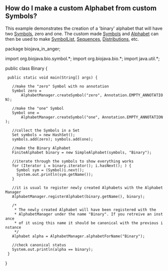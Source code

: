 == How do I make a custom Alphabet from custom Symbols? ==

This example demonstrates the creation of a 'binary' alphabet that will have two [http://www.biojava.org/docs/api15/org/biojava/bio/symbol/Symbol.html Symbols], zero and one. The custom made [http://www.biojava.org/docs/api15/org/biojava/bio/symbol/Symbol.html Symbols] and [http://www.biojava.org/docs/api15/org/biojava/bio/symbol/Alphabet.html Alphabet] can then be used to make [http://www.biojava.org/docs/api15/org/biojava/bio/symbol/SymbolList.html SymbolList], [http://www.biojava.org/docs/api15/org/biojava/bio/seq/Sequence.html Sequences], [http://www.biojava.org/docs/api15/org/biojava/bio/dist/Distribution.html Distributions], etc.

<java>
package biojava_in_anger;

import org.biojava.bio.symbol.*;
import org.biojava.bio.*;
import java.util.*;

public class Binary {
  public static void main(String[] args) {

    //make the "zero" Symbol with no annotation
    Symbol zero =
        AlphabetManager.createSymbol("zero", Annotation.EMPTY_ANNOTATION);

    //make the "one" Symbol
    Symbol one =
        AlphabetManager.createSymbol("one", Annotation.EMPTY_ANNOTATION);

    //collect the Symbols in a Set
    Set symbols = new HashSet();
    symbols.add(zero); symbols.add(one);

    //make the Binary Alphabet
    FiniteAlphabet binary = new SimpleAlphabet(symbols, "Binary");

    //iterate through the symbols to show everything works
    for (Iterator i = binary.iterator(); i.hasNext(); ) {
      Symbol sym = (Symbol)i.next();
      System.out.println(sym.getName());
    }

    //it is usual to register newly created Alphabets with the AlphabetManager
    AlphabetManager.registerAlphabet(binary.getName(), binary);

    /*
     * The newly created Alphabet will have been registered with the
     * AlphabetManager under the name "Binary". If you retreive an instance
     * of it using this name it should be canonical with the previous instance
     */
    Alphabet alpha = AlphabetManager.alphabetForName("Binary");

    //check canonical status
    System.out.println(alpha == binary);
  }
}
</java>